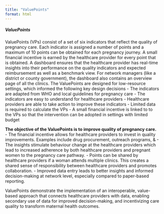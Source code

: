 ---
title: "ValuePoints"
format: html
---


##### ValuePoints

ValuePoints (VPs) consist of a set of six indicators that reflect the quality of pregnancy care. Each indicator is assigned a number of points and a maximum of 10 points can be obtained for each pregnancy journey. A small financial incentive is earned by the healthcare provider for every point that is obtained. A dashboard ensures that the healthcare provider has real-time insights into their performance on the quality indicators and expected reimbursement as well as a benchmark view. For network managers (like a district or county government), the dashboard also contains an overview page of all the clinics. 
The ValuePoints are designed for low-resource settings, which informed the following key design decisions
-	The indicators are adapted from WHO and local guidelines for pregnancy care
-	The indicators are easy to understand for healthcare providers
-	Healthcare providers are able to take action to improve these indicators
-	Limited data is required to calculate the VPs
-	A small financial incentive is linked to to the VPs so that the intervention can be adopted in settings with limited budget

**The objective of the ValuePoints is to improve quality of pregnancy care.**
-	The financial incentive allows for healthcare providers to invest in quality improvements. Examples include drug procurement, outreach programs, & 
-	The insights stimulate behaviour change at the healthcare providers which lead to increased adherence by both healthcare providers and pregnant women to the pregnancy care pathway.
-	Points can be shared by healthcare providers if a woman attends multiple clinics. This creates a shared sense of responsibility between healthcare providers and promotes collaboration.
-	Improved data entry leads to better insights and informed decision-making at network level, especially compared to paper-based reporting.  

ValuePoints demonstrate the implementation of an interoperable, value-based approach that connects healthcare providers with data, enabling secondary use of data for improved decision-making, and incentivizing care quality to transform maternal health outcomes.
